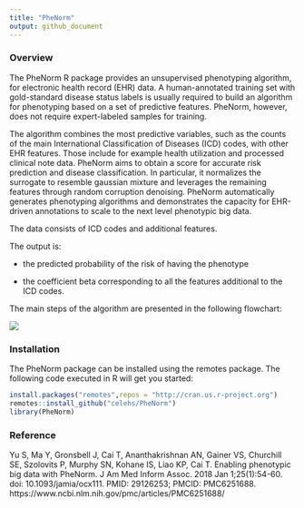 ```yaml
---
title: "PheNorm"
output: github_document
---
```


### Overview
The PheNorm R package provides an unsupervised phenotyping algorithm, for electronic health record (EHR) data. 
A human-annotated training set with gold-standard disease status labels is usually required to build an algorithm for phenotyping based on a set of predictive features. PheNorm, however, does not require expert-labeled samples for training.

The algorithm combines the most predictive variables, such as the counts of the main International Classification of Diseases (ICD) codes, with other EHR features. 
Those include for example health utilization and processed clinical note data. 
PheNorm aims to obtain a score for accurate risk prediction and disease classification. In particular, it normalizes the surrogate to resemble gaussian mixture and leverages the remaining features through random corruption denoising.
PheNorm automatically generates phenotyping algorithms and demonstrates the capacity for EHR-driven annotations to scale to the next level phenotypic big data.

The data consists of ICD codes and additional features.

The output is: 

- the predicted probability of the risk of having the phenotype 

- the coefficient beta corresponding to all the features additional to the ICD codes.

The main steps of the algorithm are presented in the following flowchart:

![](https://www.ncbi.nlm.nih.gov/pmc/articles/PMC6251688/bin/ocx111f1.jpg)

### Installation

The PheNorm package can be installed using the remotes package. The following code executed in R will get you started:

```r
install.packages("remotes",repos = "http://cran.us.r-project.org")
remotes::install_github("celehs/PheNorm")
library(PheNorm)
```


### Reference
Yu S, Ma Y, Gronsbell J, Cai T, Ananthakrishnan AN, Gainer VS, Churchill SE, Szolovits P, Murphy SN, Kohane IS, Liao KP, Cai T. Enabling phenotypic big data with PheNorm. J Am Med Inform Assoc. 2018 Jan 1;25(1):54-60. doi: 10.1093/jamia/ocx111. PMID: 29126253; PMCID: PMC6251688. https://www.ncbi.nlm.nih.gov/pmc/articles/PMC6251688/ 


